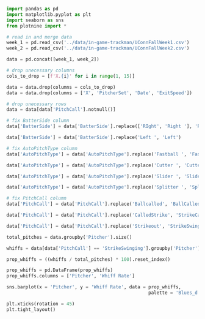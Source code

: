 ```python
import pandas as pd
import matplotlib.pyplot as plt
import seaborn as sns
from plotnine import *
```

```python
# read in and merge data
week_1 = pd.read_csv('../data/in-game-trackman/UConnFallWeek1.csv')
week_2 = pd.read_csv('../data/in-game-trackman/UConnFallWeek2.csv')

data = pd.concat([week_1, week_2])
```

```python
# drop unecessary columns
cols_to_drop = [f'X.{i}' for i in range(1, 15)]

data = data.drop(columns = cols_to_drop)
data = data.drop(columns = ['X', 'PitcherSet', 'Date', 'ExitSpeed'])
```

```python
# drop unecessary rows
data = data[data['PitchCall'].notnull()]
```

```python
# fix BatterSide column
data['BatterSide'] = data['BatterSide'].replace(['RIght', 'Right '], 'Right')

data['BatterSide'] = data['BatterSide'].replace('Left ', 'Left')
```

```python
# fix AutoPitchType column
data['AutoPitchType'] = data['AutoPitchType'].replace('Fastball ', 'Fastball')

data['AutoPitchType'] = data['AutoPitchType'].replace('Cutter ', 'Cutter')

data['AutoPitchType'] = data['AutoPitchType'].replace('Slider ', 'Slider')

data['AutoPitchType'] = data['AutoPitchType'].replace('Splitter ', 'Splitter')
```

```python
# fix PitchCall column
data['PitchCall'] = data['PitchCall'].replace('Ballcalled', 'BallCalled')

data['PitchCall'] = data['PitchCall'].replace('CalledStrike', 'StrikeCalled')

data['PitchCall'] = data['PitchCall'].replace('Strikeout', 'StrikeSwinging')
```

```python
total_pitches = data.groupby('Pitcher').size()

whiffs = data[data['PitchCall'] == 'StrikeSwinging'].groupby('Pitcher').size()

prop_whiffs = ((whiffs / total_pitches) * 100).reset_index()

prop_whiffs = pd.DataFrame(prop_whiffs)
prop_whiffs.columns = ['Pitcher', 'Whiff Rate']

sns.barplot(x = 'Pitcher', y = 'Whiff Rate', data = prop_whiffs,
                                                    palette = 'Blues_d')

plt.xticks(rotation = 45)
plt.tight_layout()
```